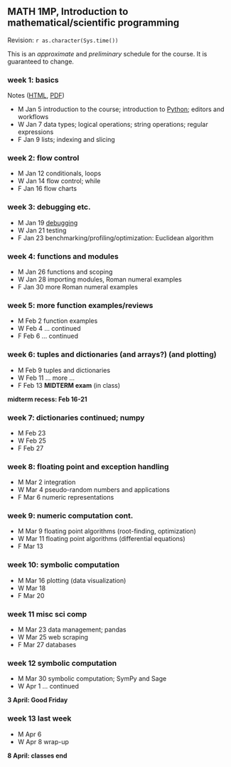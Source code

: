 ## MATH 1MP, Introduction to mathematical/scientific programming

Revision: `r as.character(Sys.time())`

This is an *approximate* and *preliminary* schedule for the course.  It is guaranteed to change.

### week 1: basics

Notes ([HTML](http://htmlpreview.github.io/?https://github.com/bbolker/math1mp/blob/master/admin/week1.html), [PDF](../notes/week1.pdf))

* M Jan 5  introduction to the course; introduction to [Python](http://xkcd.com/353/); editors and workflows
* W Jan 7  data types; logical operations; string operations; regular expressions
* F Jan 9  lists; indexing and slicing

<!-- editors (xkcd butterfly?) -->
<!-- variable naming and conventions; http://www.gps.alaska.edu/jeff/Classes/GEOS436+636/02_fundamentals.pdf; **assignment**: set up Python and write a couple of trivial programmes -->

### week 2: flow control

* M Jan 12 conditionals, loops
* W Jan 14 flow control; while
* F Jan 16 flow charts

### week 3: debugging etc.

* M Jan 19 [debugging](http://danluu.com/teach-debugging/)
* W Jan 21 testing
* F Jan 23 benchmarking/profiling/optimization: Euclidean algorithm

### week 4: functions and modules

* M Jan 26 functions and scoping
* W Jan 28 importing modules, Roman numeral examples
* F Jan 30 more Roman numeral examples

### week 5: more function examples/reviews

* M Feb 2 function examples
* W Feb 4 ... continued
* F Feb 6 ... continued

### week 6: tuples and dictionaries (and arrays?) (and plotting)

* M Feb 9 tuples and dictionaries 
* W Feb 11 ... more ...
* F Feb 13 **MIDTERM exam** (in class)

**midterm recess: Feb 16-21**

### week 7: dictionaries continued; numpy

* M Feb 23 
* W Feb 25 
* F Feb 27 

### week 8: floating point and exception handling

* M Mar 2 integration
* W Mar 4 pseudo-random numbers and applications
* F Mar 6 numeric representations

### week 9: numeric computation cont.

* M Mar 9   floating point algorithms (root-finding, optimization) 
* W Mar 11  floating point algorithms (differential equations) 
* F Mar 13 

### week 10: symbolic computation

* M Mar 16 plotting (data visualization)
* W Mar 18 
* F Mar 20 

### week 11 misc sci comp

* M Mar 23 data management; pandas
* W Mar 25 web scraping
* F Mar 27 databases

### week 12 symbolic computation

* M Mar 30 symbolic computation; SymPy and Sage
* W Apr 1 ... continued

**3 April: Good Friday**

### week 13 last week
* M Apr 6
* W Apr 8 wrap-up

**8 April: classes end**

